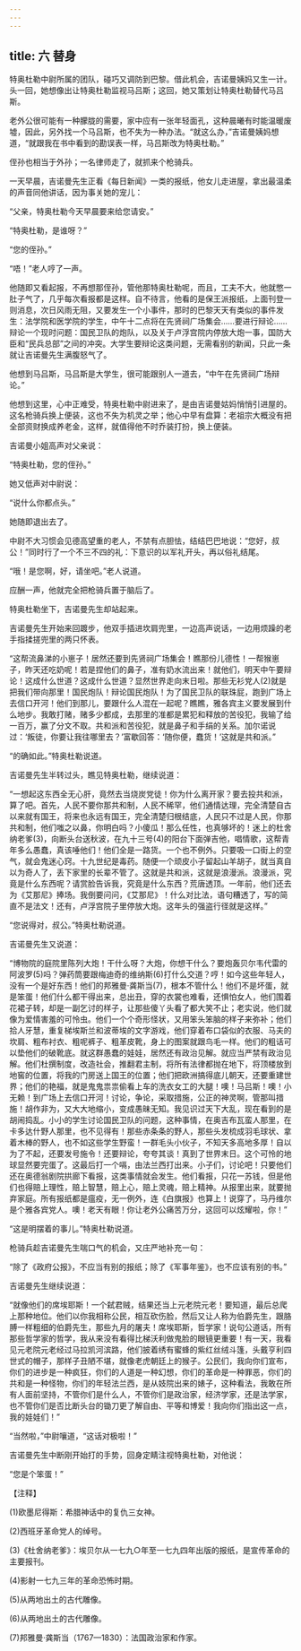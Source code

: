 ```yaml
---
---
---
```

title: 六 替身
---





特奥杜勒中尉所属的团队，碰巧又调防到巴黎。借此机会，吉诺曼姨妈又生一计。头一回，她想像出让特奥杜勒监视马吕斯；这回，她又策划让特奥杜勒替代马吕斯。

老外公很可能有一种朦胧的需要，家中应有一张年轻面孔，这种晨曦有时能温暖废墟，因此，另外找一个马吕斯，也不失为一种办法。“就这么办，”吉诺曼姨妈想道，“就跟我在书中看到的勘误表一样，马吕斯改为特奥杜勒。”

侄孙也相当于外孙；一名律师走了，就抓来个枪骑兵。

一天早晨，吉诺曼先生正看《每日新闻》一类的报纸，他女儿走进屋，拿出最温柔的声音同他讲话，因为事关她的宠儿：

“父亲，特奥杜勒今天早晨要来给您请安。”

“特奥杜勒，是谁呀？”

“您的侄孙。”

“唔！”老人哼了一声。

他随即又看起报，不再想那侄孙，管他那特奥杜勒呢，而且，工夫不大，他就憋一肚子气了，几乎每次看报都是这样。自不待言，他看的是保王派报纸，上面刊登一则消息，次日风雨无阻，又要发生一个小事件，那时的巴黎天天有类似的事件发生：法学院和医学院的学生，中午十二点将在先贤祠广场集会……要进行辩论……辩论一个现时问题：国民卫队的炮队，以及关于卢浮宫院内停放大炮一事，国防大臣和“民兵总部”之间的冲突。大学生要辩论这类问题，无需看别的新闻，只此一条就让吉诺曼先生满腹怒气了。

他想到马吕斯，马吕斯是大学生，很可能跟别人一道去，“中午在先贤祠广场辩论。”

他想到这里，心中正难受，特奥杜勒中尉进来了，是由吉诺曼姑妈悄悄引进屋的。这名枪骑兵换上便装，这也不失为机灵之举；他心中早有盘算：老祖宗大概没有把全部资财换成养老金，这样，就值得他不时乔装打扮，换上便装。

吉诺曼小姐高声对父亲说：

“特奥杜勒，您的侄孙。”

她又低声对中尉说：

“说什么你都点头。”

她随即退出去了。

中尉不大习惯会见德高望重的老人，不禁有点胆怯，结结巴巴地说：“您好，叔公！”同时行了一个不三不四的礼：下意识的以军礼开头，再以俗礼结尾。

“哦！是您啊，好，请坐吧。”老人说道。

应酬一声，他就完全把枪骑兵置于脑后了。

特奥杜勒坐下，吉诺曼先生却站起来。

吉诺曼先生开始来回踱步，他双手插进坎肩兜里，一边高声说话，一边用烦躁的老手指揉搓兜里的两只怀表。

“这帮流鼻涕的小崽子！居然还要到先贤祠广场集会！瞧那份儿德性！一帮猴崽子，昨天还吃奶呢！若是捏他们的鼻子，准有奶水流出来！就他们，明天中午要辩论！这成什么世道？这成什么世道？显然世界走向末日啦。那些无衫党人(2)就是把我们带向那里！国民炮队！辩论国民炮队！为了国民卫队的联珠屁，跑到广场上去信口开河！他们到那儿，要跟什么人混在一起呢？瞧瞧，雅各宾主义要发展到什么地步。我敢打赌，赌多少都成，去那里的准都是累犯和释放的苦役犯，我输了给一百万，赢了分文不取。共和派和苦役犯，就是鼻子和手绢的关系。加尔诺说过：‘叛徒，你要让我往哪里去？’富歇回答：‘随你便，蠢货！’这就是共和派。”

“的确如此。”特奥杜勒说道。

吉诺曼先生半转过头，瞧见特奥杜勒，继续说道：

“一想起这东西全无心肝，竟然去当烧炭党徒！你为什么离开家？要去投共和派，算了吧。首先，人民不要你那共和制，人民不稀罕，他们通情达理，完全清楚自古以来就有国王，将来也永远有国王，完全清楚归根结底，人民只不过是人民，你那共和制，他们嗤之以鼻，你明白吗？小傻瓜！那么任性，也真够坏的！迷上的杜舍纳老爹(3)，向断头台送秋波，在九十三号(4)的阳台下面弹吉他，唱情歌，这帮青年多么愚蠢，真该唾他们！他们全是一路货。一个也不例外。只要吸一口街上的空气，就会鬼迷心窍。十九世纪是毒药。随便一个顽皮小子留起山羊胡子，就当真自以为奇人了，丢下家里的长辈不管了。这就是共和派，这就是浪漫派。浪漫派，究竟是什么东西呢？请赏脸告诉我，究竟是什么东西？荒唐透顶。一年前，他们还去为《艾那尼》捧场。我倒要问问，《艾那尼》！什么对比法，语句糟透了，写的简直不是法文！还有，卢浮宫院子里停放大炮。这年头的强盗行径就是这样。”

“您说得对，叔公。”特奥杜勒说道。

吉诺曼先生又说道：

“博物院的庭院里陈列大炮！干什么呀？大炮，你想干什么？要炮轰贝尔韦代雷的阿波罗(5)吗？弹药筒要跟梅迪奇的维纳斯(6)打什么交道？哼！如今这些年轻人，没有一个是好东西！他们的邦雅曼·龚斯当(7)，根本不管什么！他们不是坏蛋，就是笨蛋！他们什么都干得出来，总出丑，穿的衣裳也难看，还惧怕女人，他们围着花裙子转，却是一副乞讨的样子，让那些傻丫头看了都大笑不止；老实说，他们就像为爱情害羞的可怜虫。他们一个个奇形怪状，又用笨头笨脑的样子来弥补；他们拾人牙慧，重复梯埃斯兰和波蒂埃的文字游戏，他们穿着布口袋似的衣服、马夫的坎肩、粗布衬衣、粗呢裤子、粗革皮靴，身上的图案就跟鸟毛一样。他们的粗话可以垫他们的破靴底。就这群愚蠢的娃娃，居然还有政治见解。就应当严禁有政治见解。他们杜撰制度，改造社会，推翻君主制，将所有法律都抛在地下，将顶楼放到地窖的位置，将我的门房送上国王的位置；他们把欧洲搞得底儿朝天，还要重建世界；他们的艳福，就是鬼鬼祟祟偷看上车的洗衣女工的大腿！噢！马吕斯！噢！小无赖！到广场上去信口开河！讨论，争论，采取措施，公正的神灵啊，管那叫措施！胡作非为，又大大地缩小，变成愚昧无知。我见识过天下大乱，现在看到的是胡闹捣乱。小小的学生讨论国民卫队的问题，这种事情，在奥吉布瓦蛮人那里，在卡多达什野人那里，也不见得有！那些赤条条的野人，那些头发梳成羽毛球状、拿着木棒的野人，也不如这些学生野蛮！一群毛头小伙子，不知天多高地多厚！自以为了不起，还要发号施令！还要辩论，夸夸其谈！真到了世界末日。这个可怜的地球显然要完蛋了。这最后打一个嗝，由法兰西打出来。小子们，讨论吧！只要他们还在奥德翁剧院拱廊下看报，这类事情就会发生。他们看报，只花一苏钱，但是他们也得赔上理性，赔上智慧，赔上心，赔上灵魂，赔上精神。从报里出来，就要抛弃家庭。所有报纸都是瘟疫，无一例外，连《白旗报》也算上！说穿了，马丹维尔是个雅各宾党人。噢！老天有眼！你让老外公痛苦万分，这回可以炫耀啦，你！”

“这是明摆着的事儿。”特奥杜勒说道。

枪骑兵趁吉诺曼先生喘口气的机会，又庄严地补充一句：

“除了《政府公报》，不应当有别的报纸；除了《军事年鉴》，也不应该有别的书。”

吉诺曼先生继续说道：

“就像他们的席埃耶斯！一个弑君贼，结果还当上元老院元老！要知道，最后总爬上那种地位。他们以你我相称公民，相互砍伤脸，然后又让人称为伯爵先生，跟胳膊一样粗细的伯爵先生，那些九月的屠夫！席埃耶斯，哲学家！说句公道话，所有那些哲学家的哲学，我从来没有看得比梯沃利做鬼脸的眼镜更重要！有一天，我看见元老院元老经过马拉凯河滨路，他们披着绣有蜜蜂的紫红丝绒斗篷，头戴亨利四世式的帽子，那样子丑陋不堪，就像老虎朝廷上的猴子。公民们，我向你们宣布，你们的进步是一种疯狂，你们的人道是一种幻想，你们的革命是一种罪恶，你们的共和是一种怪物，你们的年轻法兰西，是从妓院出来的婊子，这种看法，我敢在所有人面前坚持，不管你们是什么人，不管你们是政治家，经济学家，还是法学家，也不管你们是否比断头台的锄刀更了解自由、平等和博爱！我向你们指出这一点，我的娃娃们！”

“当然啦，”中尉嚷道，“这话对极啦！”

吉诺曼先生中断刚开始打的手势，回身定睛注视特奥杜勒，对他说：

“您是个笨蛋！”

【注释】



(1)欧墨尼得斯：希腊神话中的复仇三女神。

(2)西班牙革命党人的绰号。

(3)《杜舍纳老爹》：埃贝尔从一七九○年至一七九四年出版的报纸，是宣传革命的主要报刊。

(4)影射一七九三年的革命恐怖时期。

(5)从两地出土的古代雕像。

(6)从两地出土的古代雕像。

(7)邦雅曼·龚斯当（1767—1830）：法国政治家和作家。